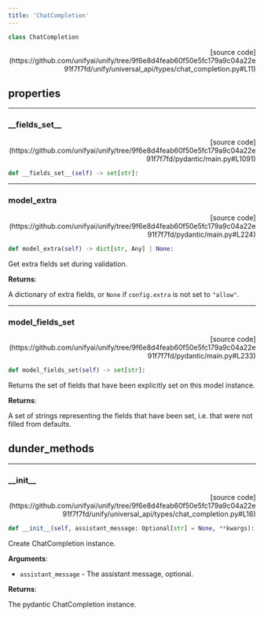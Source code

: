 ```yaml
---
title: 'ChatCompletion'
---
```


```python
class ChatCompletion
```

<p align="right">[source code](https://github.com/unifyai/unify/tree/9f6e8d4feab60f50e5fc179a9c04a22e91f7f7fd/unify/universal_api/types/chat_completion.py#L11)</p>



## properties

---

### \_\_fields\_set\_\_

<p align="right">[source code](https://github.com/unifyai/unify/tree/9f6e8d4feab60f50e5fc179a9c04a22e91f7f7fd/pydantic/main.py#L1091)</p>

```python
def __fields_set__(self) -> set[str]:
```



---

### model\_extra

<p align="right">[source code](https://github.com/unifyai/unify/tree/9f6e8d4feab60f50e5fc179a9c04a22e91f7f7fd/pydantic/main.py#L224)</p>

```python
def model_extra(self) -> dict[str, Any] | None:
```

Get extra fields set during validation.

**Returns**:

A dictionary of extra fields, or `None` if `config.extra` is not set to `"allow"`.

---

### model\_fields\_set

<p align="right">[source code](https://github.com/unifyai/unify/tree/9f6e8d4feab60f50e5fc179a9c04a22e91f7f7fd/pydantic/main.py#L233)</p>

```python
def model_fields_set(self) -> set[str]:
```

Returns the set of fields that have been explicitly set on this model instance.

**Returns**:

A set of strings representing the fields that have been set,
i.e. that were not filled from defaults.

## dunder_methods

---

### \_\_init\_\_

<p align="right">[source code](https://github.com/unifyai/unify/tree/9f6e8d4feab60f50e5fc179a9c04a22e91f7f7fd/unify/universal_api/types/chat_completion.py#L16)</p>

```python
def __init__(self, assistant_message: Optional[str] = None, **kwargs):
```

Create ChatCompletion instance.

**Arguments**:

- `assistant_message` - The assistant message, optional.



**Returns**:

The pydantic ChatCompletion instance.